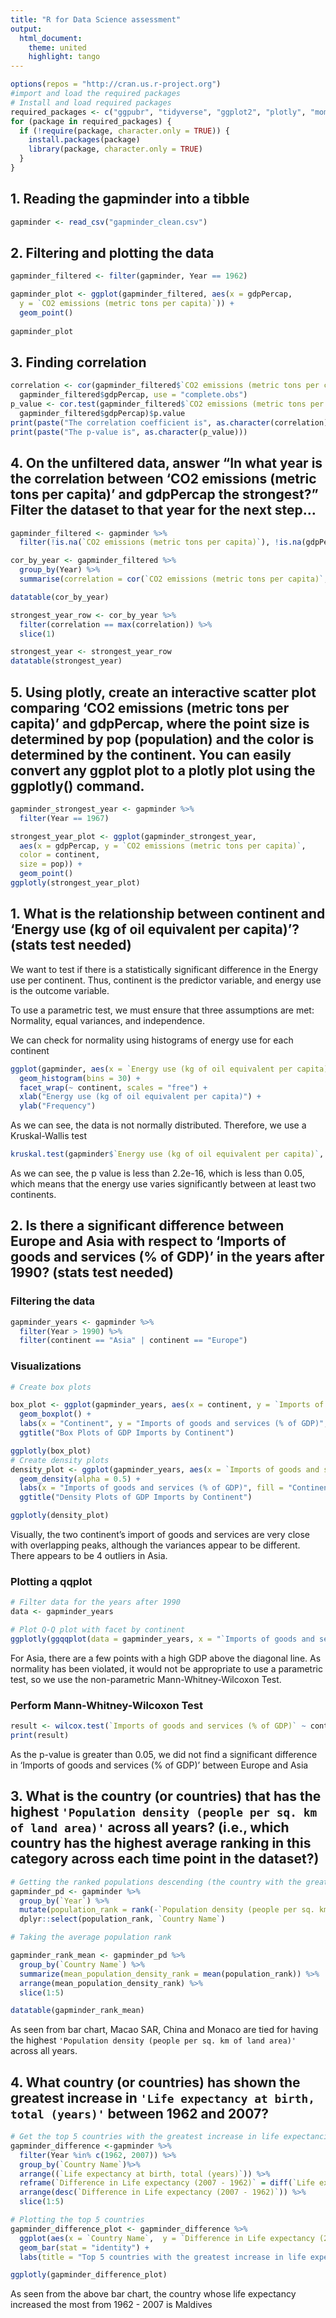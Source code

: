 ```yaml
---
title: "R for Data Science assessment"
output:
  html_document:
    theme: united
    highlight: tango
---
```


```r
options(repos = "http://cran.us.r-project.org") 
#import and load the required packages
# Install and load required packages
required_packages <- c("ggpubr", "tidyverse", "ggplot2", "plotly", "moments", "DT", "LambertW")
for (package in required_packages) {
  if (!require(package, character.only = TRUE)) {
    install.packages(package)
    library(package, character.only = TRUE)
  }
}
```

## 1. Reading the gapminder into a tibble

```r
gapminder <- read_csv("gapminder_clean.csv")
```
## 2. Filtering and plotting the data
```r
gapminder_filtered <- filter(gapminder, Year == 1962)

gapminder_plot <- ggplot(gapminder_filtered, aes(x = gdpPercap,
  y = `CO2 emissions (metric tons per capita)`)) +
  geom_point() 
  
gapminder_plot
```

## 3. Finding correlation
```r
correlation <- cor(gapminder_filtered$`CO2 emissions (metric tons per capita)`,
  gapminder_filtered$gdpPercap, use = "complete.obs")
p_value <- cor.test(gapminder_filtered$`CO2 emissions (metric tons per capita)`,
  gapminder_filtered$gdpPercap)$p.value
print(paste("The correlation coefficient is", as.character(correlation)))
print(paste("The p-value is", as.character(p_value)))
```

## 4. On the unfiltered data, answer “In what year is the correlation between 'CO2 emissions (metric tons per capita)' and gdpPercap the strongest?” Filter the dataset to that year for the next step…
```r
gapminder_filtered <- gapminder %>%
  filter(!is.na(`CO2 emissions (metric tons per capita)`), !is.na(gdpPercap))

cor_by_year <- gapminder_filtered %>%
  group_by(Year) %>%
  summarise(correlation = cor(`CO2 emissions (metric tons per capita)`, gdpPercap, use = "complete.obs"))

datatable(cor_by_year)

strongest_year_row <- cor_by_year %>%
  filter(correlation == max(correlation)) %>%
  slice(1)

strongest_year <- strongest_year_row
datatable(strongest_year)

```

## 5. Using plotly, create an interactive scatter plot comparing 'CO2 emissions (metric tons per capita)' and gdpPercap, where the point size is determined by pop (population) and the color is determined by the continent. You can easily convert any ggplot plot to a plotly plot using the ggplotly() command.
```r
gapminder_strongest_year <- gapminder %>%
  filter(Year == 1967)

strongest_year_plot <- ggplot(gapminder_strongest_year, 
  aes(x = gdpPercap, y = `CO2 emissions (metric tons per capita)`, 
  color = continent,
  size = pop)) +
  geom_point()
ggplotly(strongest_year_plot)
```

## 1. What is the relationship between continent and 'Energy use (kg of oil equivalent per capita)'? (stats test needed)

We want to test if there is a statistically significant difference in the Energy use per continent. Thus, continent is the predictor variable, and energy use is the outcome variable. 

To use a parametric test, we must ensure that three assumptions are met: Normality, equal variances, and independence.

We can check for normality using histograms of energy use for each continent

```r
ggplot(gapminder, aes(x = `Energy use (kg of oil equivalent per capita)`)) +
  geom_histogram(bins = 30) +
  facet_wrap(~ continent, scales = "free") +
  xlab("Energy use (kg of oil equivalent per capita)") +
  ylab("Frequency")
```

As we can see, the data is not normally distributed. Therefore, we use a Kruskal-Wallis test

```r
kruskal.test(gapminder$`Energy use (kg of oil equivalent per capita)`, gapminder$continent, na.action = "na.omit")
```
As we can see, the p value is less than 2.2e-16, which is less than 0.05, which means that the energy use varies significantly between at least two continents.


## 2. Is there a significant difference between Europe and Asia with respect to 'Imports of goods and services (% of GDP)' in the years after 1990? (stats test needed)
### Filtering the data

```r
gapminder_years <- gapminder %>%
  filter(Year > 1990) %>%
  filter(continent == "Asia" | continent == "Europe")

```
### Visualizations 
```r
# Create box plots

box_plot <- ggplot(gapminder_years, aes(x = continent, y = `Imports of goods and services (% of GDP)`, fill = continent)) +
  geom_boxplot() +
  labs(x = "Continent", y = "Imports of goods and services (% of GDP)", fill = "Continent") +
  ggtitle("Box Plots of GDP Imports by Continent")

ggplotly(box_plot)
# Create density plots
density_plot <- ggplot(gapminder_years, aes(x = `Imports of goods and services (% of GDP)`, fill = continent)) +
  geom_density(alpha = 0.5) +
  labs(x = "Imports of goods and services (% of GDP)", fill = "Continent") +
  ggtitle("Density Plots of GDP Imports by Continent")

ggplotly(density_plot)
```

Visually, the two continent's import of goods and services are very close with overlapping peaks, although the variances appear to be different. There appears to be 4 outliers in Asia.

### Plotting a qqplot
```r
# Filter data for the years after 1990
data <- gapminder_years

# Plot Q-Q plot with facet by continent
ggplotly(ggqqplot(data = gapminder_years, x = "`Imports of goods and services (% of GDP)`", facet.by = "continent"))
```
For Asia, there are a few points with a high GDP above the diagonal line. As normality has been violated, it would not be appropriate to use a parametric test, so we use the non-parametric Mann-Whitney-Wilcoxon Test.

### Perform Mann-Whitney-Wilcoxon Test
```r
result <- wilcox.test(`Imports of goods and services (% of GDP)` ~ continent, data = gapminder_years)
print(result)
```
As the p-value is greater than 0.05, we did not find a significant difference in 'Imports of goods and services (% of GDP)' between Europe and Asia

## 3. What is the country (or countries) that has the highest `'Population density (people per sq. km of land area)'` across all years? (i.e., which country has the highest average ranking in this category across each time point in the dataset?)

```r
# Getting the ranked populations descending (the country with the greatest population density would be #1)
gapminder_pd <- gapminder %>%
  group_by(`Year`) %>%
  mutate(population_rank = rank(-`Population density (people per sq. km of land area)`)) %>%
  dplyr::select(population_rank, `Country Name`)

# Taking the average population rank

gapminder_rank_mean <- gapminder_pd %>%
  group_by(`Country Name`) %>%
  summarize(mean_population_density_rank = mean(population_rank)) %>%
  arrange(mean_population_density_rank) %>%
  slice(1:5)

datatable(gapminder_rank_mean)
```
As seen from bar chart, Macao SAR, China and Monaco are tied for having the highest `'Population density (people per sq. km of land area)'` across all years.

## 4. What country (or countries) has shown the greatest increase in `'Life expectancy at birth, total (years)'` between 1962 and 2007?


```r
# Get the top 5 countries with the greatest increase in life expectancies
gapminder_difference <-gapminder %>%
  filter(Year %in% c(1962, 2007)) %>%
  group_by(`Country Name`)%>%
  arrange((`Life expectancy at birth, total (years)`)) %>%
  reframe(`Difference in Life expectancy (2007 - 1962)` = diff(`Life expectancy at birth, total (years)`)) %>%
  arrange(desc(`Difference in Life expectancy (2007 - 1962)`)) %>%
  slice(1:5)

# Plotting the top 5 countries
gapminder_difference_plot <- gapminder_difference %>%
  ggplot(aes(x = `Country Name`,  y = `Difference in Life expectancy (2007 - 1962)`)) +
  geom_bar(stat = "identity") +
  labs(title = "Top 5 countries with the greatest increase in life expectancy from 1962 to 2007", y = 'Difference in Life expectancy in years for (2007 - 1962)')

ggplotly(gapminder_difference_plot)
```
As seen from the above bar chart, the country whose life expectancy increased the most from 1962 - 2007 is Maldives